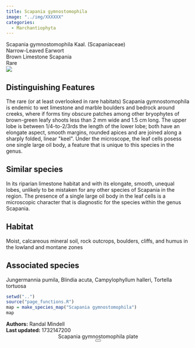 ```yaml
---
title: Scapania gymnostomophila
image: "../img/XXXXXX"
categories:
  - Marchantiophyta
---
```


<div class="info-panel">
 <div class="info-top">
  <div class="taxon-scientific"><span class="taxon-name">Scapania gymnostomophila</span> <span class="taxon-authority">Kaal.</span> <span class="taxon-family">(Scapaniaceae)</span></div>
  <div class="taxon-common">Narrow-Leaved Earwort</div>
 </div>
 <div class="info-bottom">
  <div class="taxon-qnd">Brown Limestone Scapania</div>
  <div class="taxon-abundance">Rare</div>
 </div>
</div>
<div class="imerss-content-frame">
 <div class="imerss-image-header">
  <div class="imerss-image-holder imerss-column-left" data-toggle="tooltip" style="background-image: url(../img/XXXXXX)" title="XXXXXX">
  </div>

  <div class="imerss-image-holder imerss-column-right" data-toggle="tooltip" style="background-image: url(../img/XXXXXX)" title="XXXXXX">
  </div>
 
 </div>
 <div class="imerss-content-lower">
  <div class="imerss-column-left">
  <div class="tab-microscope" data-micromodal-trigger="modal-plate">
  <img src="../img/bryo guide microscope.png"/>
  </div>

<h2>Distinguishing Features</h2>

The rare (or at least overlooked in rare habitats) Scapania gymnostomophila is endemic to wet limestone and marble boulders and bedrock around creeks, where if forms tiny obscure patches among other bryophytes of brown-green leafy shoots less than 2 mm wide and 1.5 cm long. The upper lobe is between 1/4-to-2/3rds the length of the lower lobe; both have an elongate aspect, smooth margins, rounded apices and are joined along a sharply folded, linear &quot;keel&quot;. Under the microscope, the leaf cells posess one single large oil body, a feature that is unique to this species in the genus.

<h2>Similar species</h2>

In its riparian limestone habitat and with its elongate, smooth, unequal lobes, unlikely to be mistaken for any other species of Scapania in the region. The presence of a single large oil body in the leaf cells is a microscopic character that is diagnostic for the species within the genus Scapania.

<h2>Habitat</h2>

Moist, calcareous mineral soil, rock outcrops, boulders, cliffs, and humus in the lowland and montane zones

<h2>Associated species</h2>

Jungermannia pumila, Blindia acuta, Campylophyllum halleri, Tortella tortuosa
</div>

<div class="imerss-column-right">

<div class="imerss-image-holder imerss-column-right" data-toggle="tooltip" style="background-image: url(../img/XXXXX)" title="XXXXX">
</div>

<div class="imerss-map-holder">
```r
setwd("..")
source("page_functions.R")
map = make_species_map("Scapania gymnostomophila")
map
```
</div>

</div>

</div>
</div>

<div class="taxon-footer">
 <div class="taxon-authors"><b>Authors:</b> <span>Randal Mindell</span></div>
 <div class="taxon-update"><b>Last updated:</b> <span>1732147200</span></div>
</div>

<div class="modal micromodal-slide" id="modal-plate" aria-hidden="true">
 <div class="modal__overlay" tabindex="-1" data-micromodal-close>
  <div class="modal__container" role="dialog" aria-modal="true" aria-labelledby="modal-plate-title" >
   <header class="modal__header">
   <div class="modal__title" id="modal-plate-title">
  Scapania gymnostomophila plate
   </div>
   <button class="modal__close" aria-label="Close" data-micromodal-close></button>
   </header>
  <div class="modal__content" id="modal-plate-content">
   <div class="imerss-image-holder" data-toggle="tooltip" style="background-image: url(../img/XXXXX)" title="XXXXX">
  </div>
  </div>
  </div>
 </div>
</div>

<script src="../js/micromodal.min.js"></script>
<link href="../css/style-taxon.css" rel="stylesheet">
<link href="../css/micromodal.css" rel="stylesheet">

<script>
MicroModal.init();
</script>

